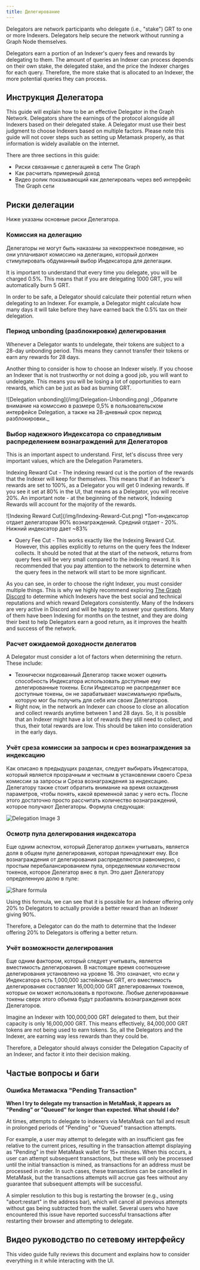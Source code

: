 ```yaml
---
title: Делегирование
---
```


Delegators are network participants who delegate (i.e., "stake") GRT to one or more Indexers. Delegators help secure the network without running a Graph Node themselves.

Delegators earn a portion of an Indexer's query fees and rewards by delegating to them. The amount of queries an Indexer can process depends on their own stake, the delegated stake, and the price the Indexer charges for each query. Therefore, the more stake that is allocated to an Indexer, the more potential queries they can process.

## Инструкция Делегатора

This guide will explain how to be an effective Delegator in the Graph Network. Delegators share the earnings of the protocol alongside all Indexers based on their delegated stake. A Delegator must use their best judgment to choose Indexers based on multiple factors. Please note this guide will not cover steps such as setting up Metamask properly, as that information is widely available on the internet.

There are three sections in this guide:

- Риски связанные с делегацией в сети The Graph
- Как расчитать примерный доход
- Видео ролик показывающий как делегировать через веб интерфейс The Graph сети

## Риски делегации

Ниже указаны основные риски Делегатора.

### Комиссия на делегацию

Делегаторы не могут быть наказаны за некорректное поведение, но они уплачивают комиссию на делегацию, который должен стимулировать обдуманный выбор Индексатора для делегации.

It is important to understand that every time you delegate, you will be charged 0.5%. This means that if you are delegating 1000 GRT, you will automatically burn 5 GRT.

In order to be safe, a Delegator should calculate their potential return when delegating to an Indexer. For example, a Delegator might calculate how many days it will take before they have earned back the 0.5% tax on their delegation.

### Период unbonding (разблокировки) делегирования

Whenever a Delegator wants to undelegate, their tokens are subject to a 28-day unbonding period. This means they cannot transfer their tokens or earn any rewards for 28 days.

Another thing to consider is how to choose an Indexer wisely. If you choose an Indexer that is not trustworthy or not doing a good job, you will want to undelegate. This means you will be losing a lot of opportunities to earn rewards, which can be just as bad as burning GRT.

<div sx={{ mx: 'auto', maxWidth: '400px' }}>
  ![Delegation unbonding](/img/Delegation-Unbonding.png) _Обратите внимание на комиссию в размере 0,5% в пользовательском интерфейсе Delegation, а также на 28-дневный срок
  период разблокировки._
</div>

### Выбор надежного Индексатора со справедливым распределением вознаграждений для Делегаторов

This is an important aspect to understand. First, let's discuss three very important values, which are the Delegation Parameters.

Indexing Reward Cut - The indexing reward cut is the portion of the rewards that the Indexer will keep for themselves. This means that if an Indexer's rewards are set to 100%, as a Delegator you will get 0 indexing rewards. If you see it set at 80% in the UI, that means as a Delegator, you will receive 20%. An important note - at the beginning of the network, Indexing Rewards will account for the majority of the rewards.

<div sx={{ mx: 'auto', maxWidth: '700px' }}>
  ![Indexing Reward Cut](/img/Indexing-Reward-Cut.png) *Топ-индексатор отдает делегаторам 90% вознаграждений. Средний
  отдает - 20%. Нижний индексатор дает ~83%
</div>

- Query Fee Cut - This works exactly like the Indexing Reward Cut. However, this applies explicitly to returns on the query fees the Indexer collects. It should be noted that at the start of the network, returns from query fees will be very small compared to the indexing reward. It is recommended that you pay attention to the network to determine when the query fees in the network will start to be more significant.

As you can see, in order to choose the right Indexer, you must consider multiple things. This is why we highly recommend exploring [The Graph Discord](https://discord.gg/graphprotocol) to determine which Indexers have the best social and technical reputations and which reward Delegators consistently. Many of the Indexers are very active in Discord and will be happy to answer your questions. Many of them have been Indexing for months on the testnet, and they are doing their best to help Delegators earn a good return, as it improves the health and success of the network.

### Расчет ожидаемой доходности делегатов

A Delegator must consider a lot of factors when determining the return. These include:

- Технически подкованный Делегатор также может оценить способность Индексатора использовать доступные ему делегированные токены. Если Индексатор не распределяет все доступные токены, он не зарабатывает максимальную прибыль, которую мог бы получить для себя или своих Делегаторов.
- Right now, in the network an Indexer can choose to close an allocation and collect rewards anytime between 1 and 28 days. So, it is possible that an Indexer might have a lot of rewards they still need to collect, and thus, their total rewards are low. This should be taken into consideration in the early days.

### Учёт среза комиссии за запросы и срез вознаграждения за индексацию

Как описано в предыдущих разделах, следует выбирать Индексатора, который является прозрачным и честным в установлении своего Среза комиссии за запросы и Среза вознаграждения за индексацию. Делегатору также стоит обратить внимание на время охлаждения параметров, чтобы понять, какой временной запас у него есть. После этого достаточно просто рассчитать количество вознаграждений, которое получают Делегаторы. Формула следующая:

![Delegation Image 3](/img/Delegation-Reward-Formula.png)

### Осмотр пула делегирования индексатора

Еще одним аспектом, который Делегатор должен учитывать, является доля в общем пуле делегирования, которая принадлежит ему. Все вознаграждения от делегирования распределяются равномерно, с простым перебалансированием пула, определяемым количеством токенов, которое Делегатор внес в пул. Это дает Делегатору определенную долю в пуле:

![Share formula](/img/Share-Forumla.png)

Using this formula, we can see that it is possible for an Indexer offering only 20% to Delegators to actually provide a better reward than an Indexer giving 90%.

Therefore, a Delegator can do the math to determine that the Indexer offering 20% to Delegators is offering a better return.

### Учёт возможности делегирования

Еще одним фактором, который следует учитывать, является вместимость делегирования. В настоящее время соотношение делегирования установлено на уровне 16. Это означает, что если у Индексатора есть 1,000,000 застейканых GRT, его вместимость делегирования составляет 16,000,000 GRT делегированных токенов, которые он может использовать в протоколе. Любые делегированные токены сверх этого объема будут разбавлять вознаграждения всех Делегаторов.

Imagine an Indexer with 100,000,000 GRT delegated to them, but their capacity is only 16,000,000 GRT. This means effectively, 84,000,000 GRT tokens are not being used to earn tokens. So, all the Delegators and the Indexer, are earning way less rewards than they could be.

Therefore, a Delegator should always consider the Delegation Capacity of an Indexer, and factor it into their decision making.

## Частые вопросы и баги

### Ошибка Метамаска "Pending Transaction"

**When I try to delegate my transaction in MetaMask, it appears as "Pending" or "Queued" for longer than expected. What should I do?**

At times, attempts to delegate to indexers via MetaMask can fail and result in prolonged periods of "Pending" or "Queued" transaction attempts.

For example, a user may attempt to delegate with an insufficient gas fee relative to the current prices, resulting in the transaction attempt displaying as "Pending" in their MetaMask wallet for 15+ minutes. When this occurs, a user can attempt subsequent transactions, but these will only be processed until the initial transaction is mined, as transactions for an address must be processed in order. In such cases, these transactions can be cancelled in MetaMask, but the transactions attempts will accrue gas fees without any guarantee that subsequent attempts will be successful.

A simpler resolution to this bug is restarting the browser (e.g., using "abort:restart" in the address bar), which will cancel all previous attempts without gas being subtracted from the wallet. Several users who have encountered this issue have reported successful transactions after restarting their browser and attempting to delegate.

## Видео руководство по сетевому интерфейсу

This video guide fully reviews this document and explains how to consider everything in it while interacting with the UI.

<VideoEmbed youtube="2G7S2gdURdc" />
